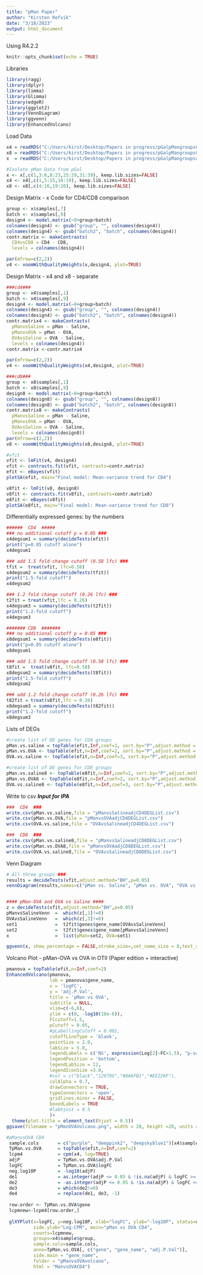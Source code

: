 ---
title: "pMan Paper"
author: "Kirsten Refvik"
date: "3/18/2023"
output: html_document
---
Using R4.2.2
```{r setup, include=FALSE}
knitr::opts_chunk$set(echo = TRUE)
```

Libraries
```{r}
library(ragg)
library(dplyr)
library(limma)
library(Glimma)
library(edgeR)
library(ggplot2)
library(VennDiagram)
library(ggvenn)
library(EnhancedVolcano)
```


Load Data
```{r}

x4 = readRDS("C:/Users/kirst/Desktop/Papers in progress/pGalpMangroupsCD4adj.rds")
x8 = readRDS("C:/Users/kirst/Desktop/Papers in progress/pGalpMangroupsCD8adj.rds")
x  = readRDS("C:/Users/kirst/Desktop/Papers in progress/pGalpMangroupsadj.rds")

#Isolate pMan Data from pGal
x <- x[,c(1,3:6,8:23,25:29,31:39), keep.lib.sizes=FALSE]
x4 <- x4[,c(1,5:15,18:19), keep.lib.sizes=FALSE]
x8 <- x8[,c(4:16,19:20), keep.lib.sizes=FALSE]
```

Design Matrix - x
Code for CD4/CD8 comparison 
```{r}
group <- x$samples[,7]
batch <- x$samples[,9]
design4 <- model.matrix(~0+group+batch)
colnames(design4) <- gsub("group", "", colnames(design4))
colnames(design4) <- gsub("batch2", "batch", colnames(design4))
contr.matrix <- makeContrasts(
  CD4vsCD8 = CD4 - CD8,
  levels = colnames(design4))

par(mfrow=c(2,2))
v4 <- voomWithQualityWeights(x,design4, plot=TRUE)
```


Design Matrix - x4 and x8 - separate
```{r}
###cd4###
group <- x4$samples[,1]
batch <- x4$samples[,9]
design4 <- model.matrix(~0+group+batch)
colnames(design4) <- gsub("group", "", colnames(design4))
colnames(design4) <- gsub("batch2", "batch", colnames(design4))
contr.matrix4 <- makeContrasts(
  pManvsSaline = pMan - Saline,
  pManvsOVA = pMan - OVA,
  OVAvsSaline = OVA - Saline, 
  levels = colnames(design4))
contr.matrix <-contr.matrix4

par(mfrow=c(2,2))
v4 <- voomWithQualityWeights(x4,design4, plot=TRUE)

###cd8###
group <- x8$samples[,1]
batch <- x8$samples[,9]
design8 <- model.matrix(~0+group+batch)
colnames(design8) <- gsub("group", "", colnames(design8))
colnames(design8) <- gsub("batch2", "batch", colnames(design8))
contr.matrix8 <- makeContrasts(
  pManvsSaline = pMan - Saline,
  pManvsOVA = pMan - OVA,
  OVAvsSaline = OVA - Saline, 
  levels = colnames(design8))
par(mfrow=c(2,2))
v8 <- voomWithQualityWeights(x8,design8, plot=TRUE)
```


```{r}
#vfit
vfit <- lmFit(v4, design4)
vfit <- contrasts.fit(vfit, contrasts=contr.matrix)
efit <- eBayes(vfit)
plotSA(efit, main="Final model: Mean-variance trend for CD4")

v8fit <- lmFit(v8, design8)
v8fit <- contrasts.fit(v8fit, contrasts=contr.matrix8)
e8fit <- eBayes(v8fit)
plotSA(e8fit, main="Final model: Mean-variance trend for CD8")

```

Differentially expressed genes: by the numbers
```{r}
######  CD4  #####
### no additional cutoff p = 0.05 ###
x4degsum1 = summary(decideTests(efit))
print("p=0.05 cutoff alone")
x4degsum1

### add 1.5 fold change cutoff (0.58 lfc) ###
tfit =  treat(vfit, lfc=0.58)
x4degsum2 = summary(decideTests(tfit))
print("1.5-fold cutoff")
x4degsum2

### 1.2 fold change cutoff (0.26 lfc) ###
t2fit = treat(vfit,lfc = 0.26)
x4degsum3 = summary(decideTests(t2fit))
print("1.2-fold cutoff")
x4degsum3
```

```{r}
####### CD8  #######
### no additional cutoff p = 0.05 ###
x8degsum1 = summary(decideTests(e8fit))
print("p=0.05 cutoff alone")
x8degsum1

### add 1.5 fold change cutoff (0.58 lfc) ###
t8fit =  treat(v8fit, lfc=0.58)
x8degsum2 = summary(decideTests(t8fit))
print("1.5-fold cutoff")
x8degsum2

### add 1.2 fold change cutoff (0.26 lfc) ###
t82fit = treat(v8fit,lfc = 0.26)
x8degsum3 = summary(decideTests(t82fit))
print("1.2-fold cutoff")
x8degsum3

```
Lists of DEGs
```{r}
#create list of DE genes for CD4 groups
pMan.vs.saline = topTable(efit,Inf,coef=1, sort.by="P",adjust.method = "BH")
pMan.vs.OVA <- topTable(efit,n=Inf,coef=2, sort.by="P",adjust.method = "BH")
OVA.vs.saline <- topTable(efit,n=Inf,coef=3, sort.by="P",adjust.method = "BH")

#create list of DE genes for CD8 groups
pMan.vs.saline8 <- topTable(e8fit,n=Inf,coef=1, sort.by="P",adjust.method = "BH")
pMan.vs.OVA8 <- topTable(e8fit,n=Inf,coef=2, sort.by="P",adjust.method = "BH")
OVA.vs.saline8 <- topTable(e8fit,n=Inf,coef=3, sort.by="P",adjust.method = "BH")
```

Write to csv
***Input for IPA***
```{r}
###  CD4  ###
write.csv(pMan.vs.saline,file = "pManvsSalineadjCD4DEGList.csv")
write.csv(pMan.vs.OVA,file = "pManvsOVAadjCD4DEGList.csv")
write.csv(OVA.vs.saline,file = "OVAvsSalineadjCD4DEGList.csv")

###  CD8  ###
write.csv(pMan.vs.saline8,file = "pManvsSalineadjCD8DEGList.csv")
write.csv(pMan.vs.OVA8,file = "pManvsOVAadjCD8DEGList.csv")
write.csv(OVA.vs.saline8,file = "OVAvsSalineadjCD8DEGList.csv")
```

Venn Diagram
```{r}
# All three groups ###
results = decideTests(vfit,adjust.method="BH",p=0.05)
vennDiagram(results,names=c("pMan vs. Saline", "pMan vs. OVA", "OVA vs. Saline"),cex = c(1.4),circle.col = c("#FF66FF","#6633FF","#33F399"))


#### pMan-OVA and OVA vs Saline ####
z = decideTests(vfit,adjust.method="BH",p=0.05)
pManvsSalineVenn  =  which(z[,1]!=0)
OVAvsSalineVenn   =  which(z[,3]!=0)
set1              =  t2fit$genes$gene_name[OVAvsSalineVenn]
set2              =  t2fit$genes$gene_name[pManvsSalineVenn]
x                 =  list(pMan=set2, OVA=set1)

ggvenn(x, show_percentage = FALSE,stroke_size=,set_name_size = 8,text_size = 6,fill_color = c("purple","cyan") )
```
Volcano Plot - pMan-OVA vs OVA in OTII (Paper edition + interactive)
```{r}
pmanova = topTable(efit,n=Inf,coef=2)
EnhancedVolcano(pmanova,
                lab = pmanova$gene_name,
                x = 'logFC',
                y = 'adj.P.Val',
                title = 'pMan vs OVA',
                subtitle = NULL,
                xlim=c(-6,6),
                ylim = c(0, -log10(10e-6)),
                FCcutoff=1.5,
                pCutoff = 0.05,
                #pLabellingCutoff = 0.001,
                cutoffLineType = 'blank',
                pointSize = 2.0,
                labSize = 5.0,
                legendLabels = c('NS', expression(Log[2]~FC>1.5), "p-value<0.05", expression(p-value<0.05~and~log[2]~FC>1.5)),
                legendPosition = 'bottom',
                legendLabSize = 12,
                legendIconSize =3.0,
                #col = c("black","12979G","#8A6FB1","#EE226F"),
                colAlpha = 0.7,
                drawConnectors = TRUE,
                typeConnectors = 'open',
                gridlines.minor = FALSE,
                boxedLabels = TRUE
                #labhjust = 0.5
                )+
  theme(plot.title = element_text(hjust = 0.5))
ggsave(filename = "pManOVAVolcano.png", width = 20, height =20, units = 'cm')

```
```{r}
#pManvsOVA CD4
 sample.cols       = c("purple", "deeppink2", "deepskyblue1")[x4$sample$group]
 TpMan.vs.OVA      = topTable(efit,n=Inf,coef=2)
 lcpm4             = cpm(x4, log=TRUE)
 adjP              = TpMan.vs.OVA$adj.P.Val
 logFC             = TpMan.vs.OVA$logFC
 neg.log10P        = -log10(adjP)
 de1               = as.integer(adjP <= 0.05 & !is.na(adjP) & logFC >= 1)
 de2               = -as.integer(adjP <= 0.05 & !is.na(adjP) & logFC <= -1)
 de3               = which(de2!=0)
 de4               = replace(de1, de3, -1)
 
 row.order <- TpMan.vs.OVA$gene
 lcpmnew<-lcpm4[row.order,]
 
 glXYPlot(x=logFC, y=neg.log10P, xlab="logFC", ylab="-log10P", status=de4,
          side.ylab="Log-CPM", main="pMan vs OVA CD4",
          counts=lcpmnew, 
          groups=x4$sample$group,
          sample.cols=sample.cols, 
          anno=TpMan.vs.OVA[, c("gene", "gene_name", "adj.P.Val")],
          side.main = "gene_name",
          folder = "pManvsOVAvolcano",
          html = "ManvsOVACD4")
 
```

